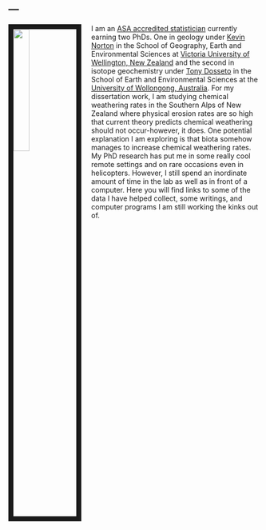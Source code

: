 
---
---


<link rel="stylesheet" href="styles.css" type="text/css">
<img src="images/eron raines.jpg" style="width:25%; border:10px solid; margin-right: 20px" align="left">


I am an [ASA accredited statistician](https://www.amstat.org/ASA/Your-Career/Accredited-Members.aspx) currently earning two PhDs. One in geology under [Kevin Norton](https://scholar.google.com/citations?user=HOCYhlIAAAAJ&hl=en&oi=ao) in the School of Geography, Earth and Environmental Sciences at [Victoria University of Wellington, New Zealand](https://www.victoria.ac.nz/sgees/research/phd-profiles/eron-raines) and the second in isotope geochemistry under [Tony Dosseto](https://scholar.google.com/citations?user=DeHWEEIAAAAJ&hl=en&oi=ao) in the School of Earth and Environmental Sciences at the [University of Wollongong, Australia](https://www.uow.edu.au/science-medicine-health/research/wollongong-isotope-geochronology-laboratory-wigl/people/). For my dissertation work, I am studying chemical weathering rates in the Southern Alps of New Zealand where physical erosion rates are so high that current theory predicts chemical weathering should not occur-however, it does. One potential explanation I am exploring is that biota somehow manages to increase chemical weathering rates. My PhD research has put me in some really cool remote settings and on rare occasions even in helicopters. However, I still spend an inordinate amount of time in the lab as well as in front of a computer. Here you will find links to some of the data I have helped collect, some writings, and computer programs I am still working the kinks out of. 





